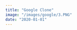 ```yaml
---
title: "Google Clone"
image: "/images/google/3.PNG"
date: "2020-01-01"
---
```


<Header title="Google Clone" img="/images/google/3.PNG" alt="Google Picture" />
<List
  tec={["NextJS"]}
  lib={["TailwindCSS", "React Bootstrap", "React Modal", "TippyJS"]}
  year="2021"
  client="Propio"
  website="https://nextjs-google-pageclon.vercel.app/"
  repo="https://github.com/AguzzDev/nextjs-google-pageclon"
/>
<Galery
  imgs={[
    "/images/google/1.PNG",
    "/images/google/2.PNG",
    "/images/google/3.PNG",
  ]}
  alt="Google Clone"
/>
